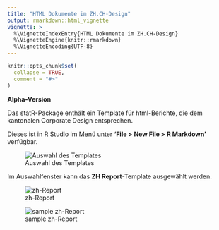 ```yaml
---
title: "HTML Dokumente im ZH.CH-Design"
output: rmarkdown::html_vignette
vignette: >
  %\VignetteIndexEntry{HTML Dokumente im ZH.CH-Design}
  %\VignetteEngine{knitr::rmarkdown}
  %\VignetteEncoding{UTF-8}
---
```


```r
knitr::opts_chunk$set(
  collapse = TRUE,
  comment = "#>"
)
```


<i class="fa fa-exclamation-circle" aria-hidden="true"></i> __Alpha-Version__<i class="fa fa-exclamation-circle" aria-hidden="true"></i>


Das statR-Package enthält ein Template für html-Berichte, die dem kantonalen 
Corporate Design entsprechen.  

Dieses ist in R Studio im Menü unter __'File > New File > R Markdown'__ 
verfügbar.

![Auswahl des Templates](./img/rmd_template.PNG)

Im Auswahlfenster kann das __ZH Report__-Template ausgewählt werden. 

![zh-Report](./img/zh_report.PNG)

![sample zh-Report](./img/sample_report.PNG)
